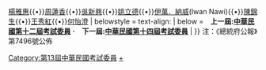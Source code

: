 {{Navbox
| name = 中華民國第十三屆考試委員
| title = {{flagicon|ROC}} [[中華民國|{{fontcolor|white|中華民國}}]][[第十三屆考試委員|{{fontcolor|white|第十三屆考試委員}}]]
| titlestyle = background:#0c1c8c; color:#ffffff
| image = [[File:ROC_Examination_Yuan_Seal.svg|100px]]
| style = width:100%;
| state = {{{state<includeonly>|collapsed</includeonly>}}}
| selected=

| above = [[考試院院長|院長]]：[[黃榮村]]／[[考試院副院長|副院長]]：[[周弘憲]]

| group1 = 2020年7月17日公佈（9）
| abbr1 =  
| list1 =[[陳慈陽]]{{•}}[[楊雅惠_(經濟學者)|楊雅惠]]{{•}}[[周蓮香]]{{•}}[[吳新興]]{{•}}[[姚立德 (1962年)|姚立德]]{{•}}[[伊萬．納威]](Iwan Nawi){{•}}[[陳錦生]]{{•}}[[王秀紅（台灣學者）|王秀紅]]{{•}}[[何怡澄]]
| belowstyle = text-align:
| below =　'''上一屆:[[Template:中華民國第十二屆考試委員|中華民國第十二屆考試委員]]''' '''·'''　'''下一屆:[[Template:中華民國第十四屆考試委員|中華民國第十四屆考試委員]]'''
| }}
[[Category:第13屆中華民國考試委員]]
<noinclude>
注：《總統府公報》第7496號公佈
[[Category:考試委員|+]]
</noinclude>